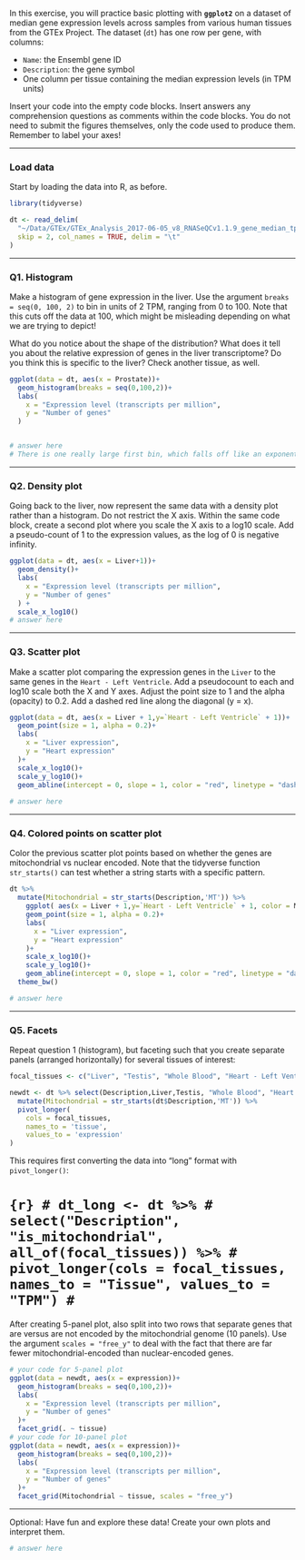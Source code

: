 In this exercise, you will practice basic plotting with **`ggplot2`** on a dataset of median gene expression levels across samples from various human tissues from the GTEx Project. The dataset (`dt`) has one row per gene, with columns:

-   `Name`: the Ensembl gene ID
-   `Description`: the gene symbol
-   One column per tissue containing the median expression levels (in TPM units)

Insert your code into the empty code blocks. Insert answers any comprehension questions as comments within the code blocks. You do not need to submit the figures themselves, only the code used to produce them. Remember to label your axes!

------------------------------------------------------------------------

### Load data

Start by loading the data into R, as before.

```r
library(tidyverse)

dt <- read_delim(
  "~/Data/GTEx/GTEx_Analysis_2017-06-05_v8_RNASeQCv1.1.9_gene_median_tpm.gct.gz",
  skip = 2, col_names = TRUE, delim = "\t"
)
```

------------------------------------------------------------------------

### Q1. Histogram

Make a histogram of gene expression in the liver. Use the argument `breaks = seq(0, 100, 2)` to bin in units of 2 TPM, ranging from 0 to 100. Note that this cuts off the data at 100, which might be misleading depending on what we are trying to depict!

What do you notice about the shape of the distribution? What does it tell you about the relative expression of genes in the liver transcriptome? Do you think this is specific to the liver? Check another tissue, as well.

```r

ggplot(data = dt, aes(x = Prostate))+
  geom_histogram(breaks = seq(0,100,2))+
  labs(
    x = "Expression level (transcripts per million",
    y = "Number of genes"
  )


# answer here
# There is one really large first bin, which falls off like an exponential with more bins. This indicates that most of the genes are expressed within a range of 2TPM. This result holds for the Spleen and Prostate distributions as well
```

------------------------------------------------------------------------

### Q2. Density plot

Going back to the liver, now represent the same data with a density plot rather than a histogram. Do not restrict the X axis. Within the same code block, create a second plot where you scale the X axis to a log10 scale. Add a pseudo-count of 1 to the expression values, as the log of 0 is negative infinity.

```r



ggplot(data = dt, aes(x = Liver+1))+
  geom_density()+
  labs(
    x = "Expression level (transcripts per million",
    y = "Number of genes"
  ) +
  scale_x_log10()
# answer here
```

------------------------------------------------------------------------

### Q3. Scatter plot

Make a scatter plot comparing the expression genes in the `Liver` to the same genes in the `Heart - Left Ventricle`. Add a pseudocount to each and log10 scale both the X and Y axes. Adjust the point size to 1 and the alpha (opacity) to 0.2. Add a dashed red line along the diagonal (y = x).

```r
ggplot(data = dt, aes(x = Liver + 1,y=`Heart - Left Ventricle` + 1))+
  geom_point(size = 1, alpha = 0.2)+
  labs(
    x = "Liver expression",
    y = "Heart expression"
  )+
  scale_x_log10()+
  scale_y_log10()+
  geom_abline(intercept = 0, slope = 1, color = "red", linetype = "dashed")
  
# answer here
```

------------------------------------------------------------------------

### Q4. Colored points on scatter plot

Color the previous scatter plot points based on whether the genes are mitochondrial vs nuclear encoded. Note that the tidyverse function `str_starts()` can test whether a string starts with a specific pattern.

```r
dt %>%
  mutate(Mitochondrial = str_starts(Description,'MT')) %>%
    ggplot( aes(x = Liver + 1,y=`Heart - Left Ventricle` + 1, color = Mitochondrial)) +
    geom_point(size = 1, alpha = 0.2)+
    labs(
      x = "Liver expression",
      y = "Heart expression"
    )+
    scale_x_log10()+
    scale_y_log10()+
    geom_abline(intercept = 0, slope = 1, color = "red", linetype = "dashed")+
  theme_bw()

# answer here
```

------------------------------------------------------------------------

### Q5. Facets

Repeat question 1 (histogram), but faceting such that you create separate panels (arranged horizontally) for several tissues of interest:

```r
focal_tissues <- c("Liver", "Testis", "Whole Blood", "Heart - Left Ventricle", "Brain - Cortex")

newdt <- dt %>% select(Description,Liver,Testis, "Whole Blood", "Heart - Left Ventricle", "Brain - Cortex") %>%
  mutate(Mitochondrial = str_starts(dt$Description,'MT')) %>%
  pivot_longer(
    cols = focal_tissues,
    names_to = 'tissue',
    values_to = 'expression'
)
```

This requires first converting the data into "long" format with `pivot_longer()`:

# ```{r}
# dt_long <- dt %>%
#   select("Description", "is_mitochondrial", all_of(focal_tissues)) %>%
#   pivot_longer(cols = focal_tissues, names_to = "Tissue", values_to = "TPM")
# ```

After creating 5-panel plot, also split into two rows that separate genes that are versus are not encoded by the mitochondrial genome (10 panels). Use the argument `scales = "free_y"` to deal with the fact that there are far fewer mitochondrial-encoded than nuclear-encoded genes.

```r

# your code for 5-panel plot
ggplot(data = newdt, aes(x = expression))+
  geom_histogram(breaks = seq(0,100,2))+
  labs(
    x = "Expression level (transcripts per million",
    y = "Number of genes"
  )+
  facet_grid(. ~ tissue)
# your code for 10-panel plot
ggplot(data = newdt, aes(x = expression))+
  geom_histogram(breaks = seq(0,100,2))+
  labs(
    x = "Expression level (transcripts per million",
    y = "Number of genes"
  )+
  facet_grid(Mitochondrial ~ tissue, scales = "free_y")
```

------------------------------------------------------------------------

Optional: Have fun and explore these data! Create your own plots and interpret them.

```r

# answer here
```
